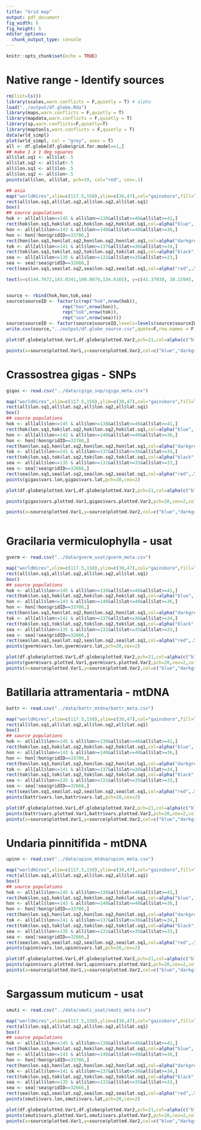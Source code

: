 ```yaml
---
title: "Grid map"
output: pdf_document
fig_width: 6
fig_height: 5
editor_options: 
  chunk_output_type: console
---
```


```r
knitr::opts_chunk$set(echo = TRUE)
```

# Native range - Identify sources

```r
rm(list=ls())
library(scales,warn.conflicts = F,quietly = T) # alpha
load("../output/df.globe.Rda")
library(maps,warn.conflicts = F,quietly = T)
library(mapdata,warn.conflicts = F,quietly = T)
library(sp,warn.conflicts=F,quietly=T)
library(maptools,warn.conflicts = F,quietly = T)
data(wrld_simpl)
plot(wrld_simpl, col = "grey", axes = T)
all <- df.globe[df.globe$grid.for.model==1,]
## make 1 x 1 deg squares 
all$lat.sq1 <- all$lat-.5
all$lat.sq2 <- all$lat+.5
all$lon.sq1 <- all$lon-.5
all$lon.sq2 <- all$lon+.5
points(all$lon, all$lat, pch=19, col="red", cex=.1)  

```
\newpage  

```r
## asia
map("worldHires",xlim=c(117.5,150),ylim=c(30,47),col="gainsboro",fill=TRUE)
rect(all$lon.sq1,all$lat.sq2,all$lon.sq2,all$lat.sq1)
box()
## source populations
hok <- all[all$lon<=145 & all$lon>=138&all$lat<=46&all$lat>=41,]
rect(hok$lon.sq1,hok$lat.sq2,hok$lon.sq2,hok$lat.sq1,col=alpha("blue",.5))
hon <- all[all$lon<=143 & all$lon>=140&all$lat<=40&all$lat>=36,]
hon <- hon[!hon$gridID==33786,]
rect(hon$lon.sq1,hon$lat.sq2,hon$lon.sq2,hon$lat.sq1,col=alpha("darkgreen",.5))
tok <- all[all$lon<=141 & all$lon>=137&all$lat<=36&all$lat>=34,]
rect(tok$lon.sq1,tok$lat.sq2,tok$lon.sq2,tok$lat.sq1,col=alpha("black",.5))
sea <- all[all$lon<=135 & all$lon>=131&all$lat<=35&all$lat>=33,]
sea <- sea[!sea$gridID==32666,]
rect(sea$lon.sq1,sea$lat.sq2,sea$lon.sq2,sea$lat.sq1,col=alpha("red",.5))

text(x=c(144.7672,143.0341,140.8678,134.6165), y=c(41.37038, 38.15945, 34.36471,32),c("Hokkaido","Miyagi","Tokyo","Seto Inland Sea"),col=c("blue","darkgreen","black","red"),pos=4,cex=.7)


source <- rbind(hok,hon,tok,sea)
source$sourceID <- factor(c(rep("hok",nrow(hok)),
                     rep("hon",nrow(hon)),
                     rep("tok",nrow(tok)),
                     rep("sea",nrow(sea))))
source$sourceID <- factor(source$sourceID,levels=levels(source$sourceID)[c(1,2,4,3)])
write.csv(source,"../output/df.globe_source.csv",quote=F,row.names = F)

plot(df.globe$plotted.Var1,df.globe$plotted.Var2,pch=21,col=alpha(c("black","red","blue")[factor(df.globe$reg)],.4),yaxt="n",xaxt="n",ylab="",xlab="",main="Asia (black); wNA (red); Europe (blue) " )

points(x=source$plotted.Var1,y=source$plotted.Var2,col=c("blue","darkgreen","black","red")[source$sourceID],lwd=2,cex=2)


```

\newpage  

# Crassostrea gigas - SNPs

```r

gigas <- read.csv("../data/cgiga_snp/cgiga_meta.csv")

map("worldHires",xlim=c(117.5,150),ylim=c(30,47),col="gainsboro",fill=TRUE)
rect(all$lon.sq1,all$lat.sq2,all$lon.sq2,all$lat.sq1)
box()
## source populations
hok <- all[all$lon<=145 & all$lon>=138&all$lat<=46&all$lat>=41,]
rect(hok$lon.sq1,hok$lat.sq2,hok$lon.sq2,hok$lat.sq1,col=alpha("blue",.5))
hon <- all[all$lon<=143 & all$lon>=140&all$lat<=40&all$lat>=36,]
hon <- hon[!hon$gridID==33786,]
rect(hon$lon.sq1,hon$lat.sq2,hon$lon.sq2,hon$lat.sq1,col=alpha("darkgreen",.5))
tok <- all[all$lon<=141 & all$lon>=137&all$lat<=36&all$lat>=34,]
rect(tok$lon.sq1,tok$lat.sq2,tok$lon.sq2,tok$lat.sq1,col=alpha("black",.5))
sea <- all[all$lon<=135 & all$lon>=131&all$lat<=35&all$lat>=33,]
sea <- sea[!sea$gridID==32666,]
rect(sea$lon.sq1,sea$lat.sq2,sea$lon.sq2,sea$lat.sq1,col=alpha("red",.5))
points(gigas$vars.lon,gigas$vars.lat,pch=20,cex=2)

plot(df.globe$plotted.Var1,df.globe$plotted.Var2,pch=21,col=alpha(c("black","red","blue")[factor(df.globe$reg)],.4),yaxt="n",xaxt="n",ylab="",xlab="",main="Asia (black); wNA (red); Europe (blue) " )

points(gigas$vars.plotted.Var1,gigas$vars.plotted.Var2,pch=20,cex=2,col=alpha(c("black","red","blue")[as.factor(gigas$vars.reg)],.4))

points(x=source$plotted.Var1,y=source$plotted.Var2,col=c("blue","darkgreen","black","red")[source$sourceID],lwd=2,cex=2)



```

# Gracilaria vermiculophylla - usat  

```r
gverm <- read.csv("../data/gverm_usat/gverm_meta.csv")

map("worldHires",xlim=c(117.5,150),ylim=c(30,47),col="gainsboro",fill=TRUE)
rect(all$lon.sq1,all$lat.sq2,all$lon.sq2,all$lat.sq1)
box()
## source populations
hok <- all[all$lon<=145 & all$lon>=138&all$lat<=46&all$lat>=41,]
rect(hok$lon.sq1,hok$lat.sq2,hok$lon.sq2,hok$lat.sq1,col=alpha("blue",.5))
hon <- all[all$lon<=143 & all$lon>=140&all$lat<=40&all$lat>=36,]
hon <- hon[!hon$gridID==33786,]
rect(hon$lon.sq1,hon$lat.sq2,hon$lon.sq2,hon$lat.sq1,col=alpha("darkgreen",.5))
tok <- all[all$lon<=141 & all$lon>=137&all$lat<=36&all$lat>=34,]
rect(tok$lon.sq1,tok$lat.sq2,tok$lon.sq2,tok$lat.sq1,col=alpha("black",.5))
sea <- all[all$lon<=135 & all$lon>=131&all$lat<=35&all$lat>=33,]
sea <- sea[!sea$gridID==32666,]
rect(sea$lon.sq1,sea$lat.sq2,sea$lon.sq2,sea$lat.sq1,col=alpha("red",.5))
points(gverm$vars.lon,gverm$vars.lat,pch=20,cex=2)

plot(df.globe$plotted.Var1,df.globe$plotted.Var2,pch=21,col=alpha(c("black","red","blue")[factor(df.globe$reg)],.4),yaxt="n",xaxt="n",ylab="",xlab="",main="Asia (black); wNA (red); Europe (blue) " )
points(gverm$vars.plotted.Var1,gverm$vars.plotted.Var2,pch=20,cex=2,col=alpha(c("black","red","blue")[as.factor(gverm$vars.reg)],.4))
points(x=source$plotted.Var1,y=source$plotted.Var2,col=c("blue","darkgreen","black","red")[source$sourceID],lwd=2,cex=2)

```

# Batillaria attramentaria - mtDNA

```r
battr <- read.csv("../data/battr_mtdna/battr_meta.csv")

map("worldHires",xlim=c(117.5,150),ylim=c(30,47),col="gainsboro",fill=TRUE)
rect(all$lon.sq1,all$lat.sq2,all$lon.sq2,all$lat.sq1)
box()
## source populations
hok <- all[all$lon<=145 & all$lon>=138&all$lat<=46&all$lat>=41,]
rect(hok$lon.sq1,hok$lat.sq2,hok$lon.sq2,hok$lat.sq1,col=alpha("blue",.5))
hon <- all[all$lon<=143 & all$lon>=140&all$lat<=40&all$lat>=36,]
hon <- hon[!hon$gridID==33786,]
rect(hon$lon.sq1,hon$lat.sq2,hon$lon.sq2,hon$lat.sq1,col=alpha("darkgreen",.5))
tok <- all[all$lon<=141 & all$lon>=137&all$lat<=36&all$lat>=34,]
rect(tok$lon.sq1,tok$lat.sq2,tok$lon.sq2,tok$lat.sq1,col=alpha("black",.5))
sea <- all[all$lon<=135 & all$lon>=131&all$lat<=35&all$lat>=33,]
sea <- sea[!sea$gridID==32666,]
rect(sea$lon.sq1,sea$lat.sq2,sea$lon.sq2,sea$lat.sq1,col=alpha("red",.5))
points(battr$vars.lon,battr$vars.lat,pch=20,cex=2)

plot(df.globe$plotted.Var1,df.globe$plotted.Var2,pch=21,col=alpha(c("black","red","blue")[factor(df.globe$reg)],.4),yaxt="n",xaxt="n",ylab="",xlab="",main="Asia (black); wNA (red); Europe (blue) " )
points(battr$vars.plotted.Var1,battr$vars.plotted.Var2,pch=20,cex=2,col=alpha(c("black","red","blue")[as.factor(battr$vars.reg)],.4))
points(x=source$plotted.Var1,y=source$plotted.Var2,col=c("blue","darkgreen","black","red")[source$sourceID],lwd=2,cex=2)

```

# Undaria pinnitifida - mtDNA  

```r
upinn <- read.csv("../data/upinn_mtdna/upinn_meta.csv")

map("worldHires",xlim=c(117.5,150),ylim=c(30,47),col="gainsboro",fill=TRUE)
rect(all$lon.sq1,all$lat.sq2,all$lon.sq2,all$lat.sq1)
box()
## source populations
hok <- all[all$lon<=145 & all$lon>=138&all$lat<=46&all$lat>=41,]
rect(hok$lon.sq1,hok$lat.sq2,hok$lon.sq2,hok$lat.sq1,col=alpha("blue",.5))
hon <- all[all$lon<=143 & all$lon>=140&all$lat<=40&all$lat>=36,]
hon <- hon[!hon$gridID==33786,]
rect(hon$lon.sq1,hon$lat.sq2,hon$lon.sq2,hon$lat.sq1,col=alpha("darkgreen",.5))
tok <- all[all$lon<=141 & all$lon>=137&all$lat<=36&all$lat>=34,]
rect(tok$lon.sq1,tok$lat.sq2,tok$lon.sq2,tok$lat.sq1,col=alpha("black",.5))
sea <- all[all$lon<=135 & all$lon>=131&all$lat<=35&all$lat>=33,]
sea <- sea[!sea$gridID==32666,]
rect(sea$lon.sq1,sea$lat.sq2,sea$lon.sq2,sea$lat.sq1,col=alpha("red",.5))
points(upinn$vars.lon,upinn$vars.lat,pch=20,cex=2)

plot(df.globe$plotted.Var1,df.globe$plotted.Var2,pch=21,col=alpha(c("black","red","blue")[factor(df.globe$reg)],.4),yaxt="n",xaxt="n",ylab="",xlab="",main="Asia (black); wNA (red); Europe (blue) " )
points(upinn$vars.plotted.Var1,upinn$vars.plotted.Var2,pch=20,cex=2,col=alpha(c("black","red","blue")[as.factor(upinn$vars.reg)],.4))
points(x=source$plotted.Var1,y=source$plotted.Var2,col=c("blue","darkgreen","black","red")[source$sourceID],lwd=2,cex=2)

```

# Sargassum muticum - usat  

```r
smuti <- read.csv("../data/smuti_usat/smuti_meta.csv")

map("worldHires",xlim=c(117.5,150),ylim=c(30,47),col="gainsboro",fill=TRUE)
rect(all$lon.sq1,all$lat.sq2,all$lon.sq2,all$lat.sq1)
box()
## source populations
hok <- all[all$lon<=145 & all$lon>=138&all$lat<=46&all$lat>=41,]
rect(hok$lon.sq1,hok$lat.sq2,hok$lon.sq2,hok$lat.sq1,col=alpha("blue",.5))
hon <- all[all$lon<=143 & all$lon>=140&all$lat<=40&all$lat>=36,]
hon <- hon[!hon$gridID==33786,]
rect(hon$lon.sq1,hon$lat.sq2,hon$lon.sq2,hon$lat.sq1,col=alpha("darkgreen",.5))
tok <- all[all$lon<=141 & all$lon>=137&all$lat<=36&all$lat>=34,]
rect(tok$lon.sq1,tok$lat.sq2,tok$lon.sq2,tok$lat.sq1,col=alpha("black",.5))
sea <- all[all$lon<=135 & all$lon>=131&all$lat<=35&all$lat>=33,]
sea <- sea[!sea$gridID==32666,]
rect(sea$lon.sq1,sea$lat.sq2,sea$lon.sq2,sea$lat.sq1,col=alpha("red",.5))
points(smuti$vars.lon,smuti$vars.lat,pch=20,cex=2)

plot(df.globe$plotted.Var1,df.globe$plotted.Var2,pch=21,col=alpha(c("black","red","blue")[factor(df.globe$reg)],.4),yaxt="n",xaxt="n",ylab="",xlab="",main="Asia (black); wNA (red); Europe (blue) " )
points(smuti$vars.plotted.Var1,smuti$vars.plotted.Var2,pch=20,cex=2,col=alpha(c("black","red","blue")[as.factor(smuti$vars.reg)],.4))
points(x=source$plotted.Var1,y=source$plotted.Var2,col=c("blue","darkgreen","black","red")[source$sourceID],lwd=2,cex=2)

```

